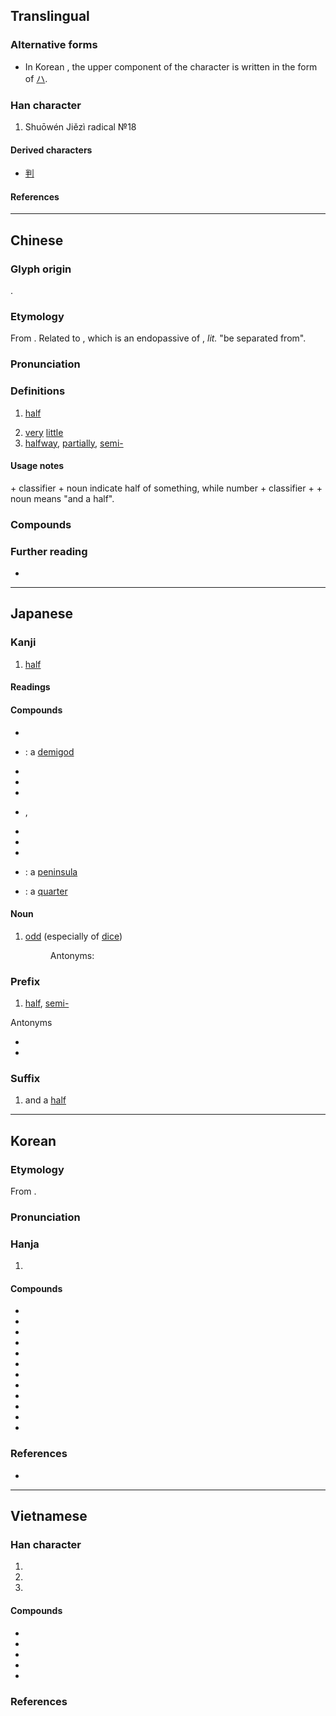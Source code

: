 {{character info}}
==Translingual==
{{stroke order|type=bw}}

===Alternative forms===
* In Korean {{w|hanja}}, the upper component of the character is written in the form of [[ハ#Translingual|ハ]].

===Han character===
{{Han char|rn=24|rad=十|as=03|sn=5|four=90500|canj=FQ|ids=⿻丷𰀁(GHTJV),⿻八𰀁(K)}}

# Shuōwén Jiězì radical №18

====Derived characters====
* [[判]]

====References====
{{Han ref|kx=0156.070|dkj=02707|dj=0354.060|hdz=10046.010|uh=534A}}

----

==Chinese==
{{zh-forms}}

===Glyph origin===
{{Han etym}}
{{Han compound|八|牛|ls=ic}}.

===Etymology===
From {{inh|zh|sit-pro|*par}}. Related to {{och-l|畔|bank between fields}}, which is an endopassive of {{och-l|半|half}}, ''lit.'' "be separated from".

===Pronunciation===
{{zh-pron
|m=bàn
|m-s=
|c=bun3
|c-t=
|g=
|h=pfs=pan
|j=ban3
|mb=
|md=buáng
|mn=ml,jj,tw:pòaⁿ/ml,jj,tw:poàn
|mn_note=pòaⁿ - vernacular; poàn - literary
|mn-t=buan3
|w=2poe
|x=bonn4
|ma=y
|mc=y
|oc=y
|cat=n
}}

===Definitions===
{{zh-hanzi}}

# [[half]]
#: {{zh-x|全國 人口 的 一半|half of the national population}}
#: {{zh-x|一 磅 半|1'''½''' pounds|C}}
#: {{zh-x|十點 半|10:30|C}}
# [[very]] [[little]]
# [[halfway]], [[partially]], [[semi-]]
#: {{zh-x|半 醉 半 醒|partially in a stupor, partially awake}} {{attention|zh|please check}}

====Usage notes====
{{zh-l|半}} + classifier + noun indicate half of something, while number + classifier +  {{zh-l|半}} + noun  means "and a half".
: {{zh-x|半 塊 麵包|'''half''' a loaf of bread}}
: {{zh-x|兩 塊 半 麵包|two '''and a half''' loves of bread}}

===Compounds===
{{zh-der|半衰期:half life|半音階:chromatic scale|半島:peninsula|半唐番:"half Chinese" person|一半|一名半職|一大半|一字半句|一官半職|一差半錯|一年半載|一時半刻|一時半霎|一班半點|一男半女|一知半解|一絲半氣|一絲半粟|一絲半絲|一言半句|一言半字|一言半語|一言半辭|一階半級|一階半職|一鱗半爪|一鱗半甲|三更半夜|上半|上半晌|下半夜|下半天|下半年|下半旗|下半晌|下半月|下半輩子|不成半器|中南半島|九龍半島|事倍功半|事半功倍|二半破子|二尺半|伊豆半島|兩句半|八兩半斤|利弊參半|前半晌|劉半農|力倍功半|功過參半|北半球|半三不四|半上落下|半世|半中腰|半些兒|半亞|半人半鬼|半仙|半仙戲|半低元音|半信不信|半信半疑|半個|半個人|半偏|半價|半價倍息|半元音|半分|半刻|半刻工夫|半包兒|半半拉拉|半半羅羅|半合元音|半合兒|半吊子|半吐半吞|半吐半露|半吞半吐|半圓|半圓規|半坡遺址|半垓|半塗而罷|半壁|半壁江山|半壁河山|半夏|半夜|半夜三更|半大不小|半大小子|半天|半子|半官方|半導體|半屏山|半山腰|半工半讀|半師之分|半弓|半影|半徑|半恰|半憨子|半成品|半截|半截入土|半截塔|半截漢子|半截門兒|半扎|半抄兒|半抖音|半折|半拆|半指|半掐|半推半就|半掩半開|半數|半斤八兩|半新|半新不舊|半日|半日片刻|半早|半明半暗|半星|半晌|半會|半月|半月刊|半月瓣|半朝鑾駕|半歇|半死|半死不活|半死半活|半母音|半流體|半灌木|半熟茶|半球|半球體|半瓶醋|半生|半生不熟|半生半熟|半痴不顛|半瘋兒|半癱兒|半百|半睡半醒|半票|半禮|半空|半空中|半空裡|半窄|半箭之功|半籃腳|半籌|半籌不納|半籌莫展|半米兒|半粒|半紀|半絲麻線|半綹|半老徐娘|半自動|半舊|半舌音|半舍|半菽|半菽不飽|半落不合|半薪|半彪子|半製品|半規|半規管|半語子|半豹|半路|半路出家|半蹲|半身|半身不遂|半輩子|半透明|半透明體|半途|半途而廢|半途自畫|半道兒|半邊|半邊天|半邊家庭|半邊蓮|半酣|半醉|半金屬|半鑑|半門子|半閉元音|半開元音|半開化|半開半掩|半開眼|半開門|半間不界|半零不落|半霎|半霎俄延|半青半黃|半面|半面之交|半面之舊|半音|半餉|半高元音|半鹹水湖|半點|半齒音|南半球|印度半島|參半|另一半|各半|土埋半截|多半|多半日|夜半|夜半三更|大半|大半天|大半年|大半拉|大半生|大半輩子|太半|套半車|好半天|寸絲半粟|對半|小半|居其大半|山東半島|巴丹半島|平半|強半|後半世|後半夜|後半天|後半晌|徐娘半老|得失相半|思過半|恆春半島|慢半拍|憂喜參半|打了半跪|折半|搜索半徑|晚半天兒|暴風半徑|更深半夜|月半|朝鮮半島|東半球|核半徑|毀譽參半|水半球|泰半|涼了半截|深更半夜|減半|片鱗半爪|疑信參半|矮了半截|破壞半徑|紙半張|老半天|西半球|西奈半島|赭衣半道|軟半|過半|過半數|遼東半島|降半旗|陸半球|雷州半島|頭半天|馬來半島|黑更半夜|半上聲|半角|半暝:buáng-màng}}

===Further reading===
* {{thcwd|1397}}

{{zh-cat|Beginning}}

----

==Japanese==

===Kanji===
{{ja-kanji|grade=2|rs=十03}}

# [[half]]

====Readings====
{{ja-readings
|goon=はん
|kanon=はん
|kun=なか-ば
}}

====Compounds====
{{der-top}}
{{top2}}
* {{ja-r|半%妖|はん%よう}}
* {{ja-r|半%神|はん%しん}}: a [[demigod]]
* {{ja-r|折%半|せっ%ぱん}}
* {{ja-r|半%時%間|はん%じ%かん}}
* {{ja-r|半%数|はん%すう}}
{{mid2}}
* {{ja-r|半%月|はん%げつ}}, {{ja-r|半%月|はん%つき}}
* {{ja-r|半%年|はん%とし}}
* {{ja-r|半%田|はん%だ}}
* {{ja-r|半%分|はん%ぶん}}
* {{ja-r|半%島|はん%とう}}: a [[peninsula]]
* {{ja-r|四%半|し%はん}}: a [[quarter]]
{{bottom}}
{{der-bottom}}

====Noun====
{{ja-noun|はん}}

# [[odd]] (especially of [[dice]])
#: Antonyms: {{ja-r|丁|ちょう|gloss=[[even]]}}

===Prefix===
{{ja-pos|はん|prefix}}

# [[half]], [[semi-]]
#: {{ja-usex|'''半'''年|'''はん'''とし|'''semi'''annual}}
#: {{ja-usex|'''半'''世%紀|'''はん'''せい%き|'''semi'''centennial}}

;Antonyms
* {{ja-r|複|ふく|gloss=[[double]]}}
* {{ja-r|全|ぜん|gloss=[[entire]]}}

===Suffix===
{{ja-pos|はん|suffix}}

# and a [[half]]
#: {{ja-usex|四%倍 '''半'''|よん%-ばい '''はん'''|four '''and a half''' times}}
#: {{ja-usex|二%十%二%年 '''半'''|に%じゅう%に%-ねん '''はん'''|twenty-two '''and a half''' years}}

----

==Korean==

===Etymology===
From {{der|ko|ltc|-}} {{ltc-l|半}}. {{hanja-sinjeung|반|pan}}

===Pronunciation===
{{ko-hanja-pron|반|l=y}}

===Hanja===
{{ko-hanja-search}}
{{ko-hanja|반|반}}

# {{hanja form of|반|[[half]]}}

====Compounds====
{{der-top3|Compounds}}
* {{ko-l|반지|半指}}
* {{ko-l|반구|半球}}
* {{ko-l|절반|折半}}
* {{ko-l|반음|半音}}
* {{ko-l|반도체|半導體}}
* {{ko-l|^한반도|韓半島}}
* {{ko-l|과반수|過半數}}
* {{ko-l|반치음|半齒音}}
* {{ko-l|^북반구|北半球}}
* {{ko-l|^남반구|南半球}}
* {{ko-l|반만년|半萬年}}
* {{ko-l|반가좌|半跏坐}}
{{der-bottom}}

===References===
* {{R:hanjadoc|970}}

----

==Vietnamese==

===Han character===
{{vi-readings|rs=十03
|hanviet=bán-tdcndg;tdcntd;gdhn;bonet;genibrel
|phienthiet=博漫 bác mạn
|nom=bán-tdcndg;tdcntd;gdhn;bonet;genibrel;taberd, bớn-gdhn;bonet;genibrel;taberd, bướng-gdhn;btcn, vắn-tdcndg, búng-tdcntd, bận-gdhn, ban-gdhn, bướn-genibrel
}}

# {{han tu form of|bán|[[half]]}}
# {{Nom form of|bán|to [[sell]]}}
# {{Nom form of|bớn}}

====Compounds====
{{der-top3|Compounds}}
* {{vi-l|半球|bán cầu}}
* {{vi-l|半引|bán dẫn}}
* {{vi-l|半島|bán đảo}}
* {{vi-l|半結|bán kết}}
* {{vi-l|半徑|bán kính}}
{{der-bottom}}

===References===
<references/>